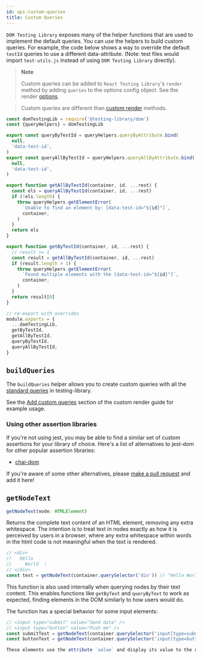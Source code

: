 ```yaml
---
id: api-custom-queries
title: Custom Queries
---
```



`DOM Testing Library` exposes many of the helper functions that are used to implement the default queries. You can use the helpers to build custom queries. For example, the code below shows a way to override the default `testId` queries to use a different data-attribute. (Note: test files would import `test-utils.js` instead of using `DOM Testing Library` directly).

> **Note**
> 
> Custom queries can be added to `React Testing Library`'s `render` method by adding `queries` to the options config object. See the render [options](react-testing-library/api.mdx#render-options).

> Custom queries are different than [custom render](react-testing-library/setup.mdx#custom-render) methods.

```js title="test-utils.js"
const domTestingLib = require('@testing-library/dom')
const {queryHelpers} = domTestingLib

export const queryByTestId = queryHelpers.queryByAttribute.bind(
  null,
  'data-test-id',
)
export const queryAllByTestId = queryHelpers.queryAllByAttribute.bind(
  null,
  'data-test-id',
)

export function getAllByTestId(container, id, ...rest) {
  const els = queryAllByTestId(container, id, ...rest)
  if (!els.length) {
    throw queryHelpers.getElementError(
      `Unable to find an element by: [data-test-id="${id}"]`,
      container,
    )
  }
  return els
}

export function getByTestId(container, id, ...rest) {
  // result >= 1
  const result = getAllByTestId(container, id, ...rest)
  if (result.length > 1) {
    throw queryHelpers.getElementError(
      `Found multiple elements with the [data-test-id="${id}"]`,
      container,
    )
  }
  return result[0]
}

// re-export with overrides
module.exports = {
  ...domTestingLib,
  getByTestId,
  getAllByTestId,
  queryByTestId,
  queryAllByTestId,
}
```

## `buildQueries`

The `buildQueries` helper allows you to create custom queries with all the [standard queries](queries/about.mdx) in testing-library.

See the [Add custom queries](react-testing-library/setup.mdx#add-custom-queries) section of the custom render guide for example usage.

### Using other assertion libraries

If you're not using jest, you may be able to find a similar set of custom assertions for your library of choice. Here's a list of alternatives to jest-dom for other popular assertion libraries:

- [chai-dom](https://github.com/nathanboktae/chai-dom)

If you're aware of some other alternatives, please [make a pull request](https://github.com/testing-library/testing-library-docs/pulls) and add it here!

## `getNodeText`

```typescript
getNodeText(node: HTMLElement)
```

Returns the complete text content of an HTML element, removing any extra whitespace. The intention is to treat text in nodes exactly as how it is perceived by users in a browser, where any extra whitespace within words in the html code is not meaningful when the text is rendered.

```javascript
// <div>
//   Hello
//     World  !
// </div>
const text = getNodeText(container.querySelector('div')) // "Hello World !"
```

This function is also used internally when querying nodes by their text content. This enables functions like `getByText` and `queryByText` to work as expected, finding elements in the DOM similarly to how users would do.

The function has a special behavior for some input elements:

```javascript
// <input type="submit" value="Send data" />
// <input type="button" value="Push me" />
const submitText = getNodeText(container.querySelector('input[type=submit]')) // "Send data"
const buttonText = getNodeText(container.querySelector('input[type=button]')) // "Push me"

These elements use the attribute `value` and display its value to the user.
```

